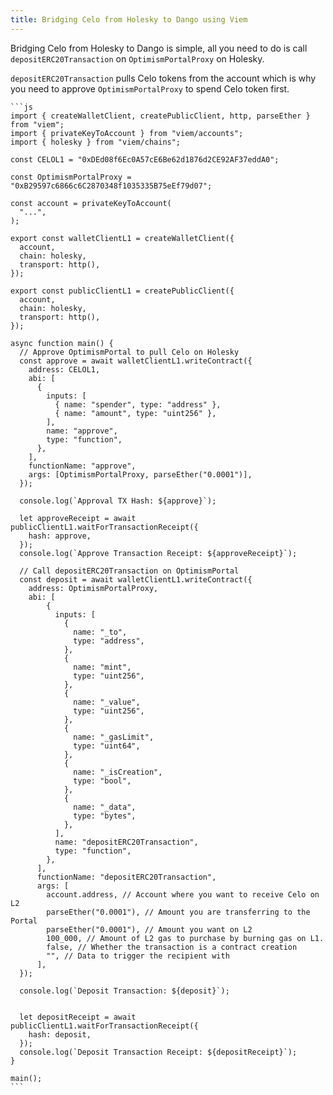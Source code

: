 ```yaml
---
title: Bridging Celo from Holesky to Dango using Viem
---
```



Bridging Celo from Holesky to Dango is simple, all you need to do is call `depositERC20Transaction` on `OptimismPortalProxy` on Holesky.

`depositERC20Transaction` pulls Celo tokens from the account which is why you need to approve `OptimismPortalProxy` to spend Celo token first.

<Tabs>
  <TabItem value="index.js" label="index.js" default>

    ```js
    import { createWalletClient, createPublicClient, http, parseEther } from "viem";
    import { privateKeyToAccount } from "viem/accounts";
    import { holesky } from "viem/chains";

    const CELOL1 = "0xDEd08f6Ec0A57cE6Be62d1876d2CE92AF37eddA0";

    const OptimismPortalProxy = "0xB29597c6866c6C2870348f1035335B75eEf79d07";

    const account = privateKeyToAccount(
      "...",
    );

    export const walletClientL1 = createWalletClient({
      account,
      chain: holesky,
      transport: http(),
    });

    export const publicClientL1 = createPublicClient({
      account,
      chain: holesky,
      transport: http(),
    });

    async function main() {
      // Approve OptimismPortal to pull Celo on Holesky
      const approve = await walletClientL1.writeContract({
        address: CELOL1,
        abi: [
          {
            inputs: [
              { name: "spender", type: "address" },
              { name: "amount", type: "uint256" },
            ],
            name: "approve",
            type: "function",
          },
        ],
        functionName: "approve",
        args: [OptimismPortalProxy, parseEther("0.0001")],
      });

      console.log(`Approval TX Hash: ${approve}`);

      let approveReceipt = await publicClientL1.waitForTransactionReceipt({
        hash: approve,
      });
      console.log(`Approve Transaction Receipt: ${approveReceipt}`);

      // Call depositERC20Transaction on OptimismPortal
      const deposit = await walletClientL1.writeContract({
        address: OptimismPortalProxy,
        abi: [
            {
              inputs: [
                {
                  name: "_to",
                  type: "address",
                },
                {
                  name: "mint",
                  type: "uint256",
                },
                {
                  name: "_value",
                  type: "uint256",
                },
                {
                  name: "_gasLimit",
                  type: "uint64",
                },
                {
                  name: "_isCreation",
                  type: "bool",
                },
                {
                  name: "_data",
                  type: "bytes",
                },
              ],
              name: "depositERC20Transaction",
              type: "function",
            },
          ],
          functionName: "depositERC20Transaction",
          args: [
            account.address, // Account where you want to receive Celo on L2
            parseEther("0.0001"), // Amount you are transferring to the Portal
            parseEther("0.0001"), // Amount you want on L2
            100_000, // Amount of L2 gas to purchase by burning gas on L1.
            false, // Whether the transaction is a contract creation
            "", // Data to trigger the recipient with
          ],
      });

      console.log(`Deposit Transaction: ${deposit}`);


      let depositReceipt = await publicClientL1.waitForTransactionReceipt({
        hash: deposit,
      });
      console.log(`Deposit Transaction Receipt: ${depositReceipt}`);
    }

    main();
    ```

  </TabItem>
</Tabs>
